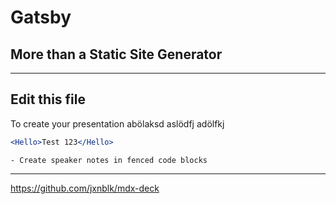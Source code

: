 
<Head>
  <title>Gatsby - More than a Static Site Generator</title>
</Head>



# Gatsby
## More than a Static Site Generator

<Logo />

---

## Edit this file

To create your presentation abölaksd aslödfj adölfkj

```jsx
<Hello>Test 123</Hello>
```

```notes
- Create speaker notes in fenced code blocks
```

---

<https://github.com/jxnblk/mdx-deck>
